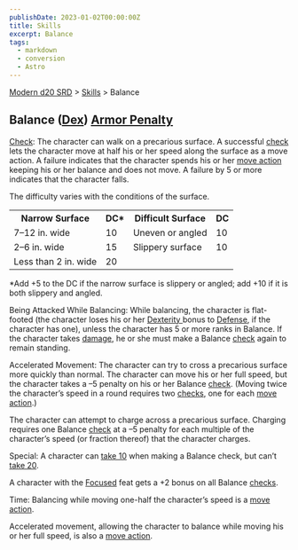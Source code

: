 ```yaml
---
publishDate: 2023-01-02T00:00:00Z
title: Skills
excerpt: Balance
tags:
  - markdown
  - conversion
  - Astro
---
```


[Modern d20 SRD](/#modernD20) > [Skills](modern-d20-srd-skills-index) > Balance

## Balance ([Dex](modern-d20-srd-basics-ability-scores)) [Armor Penalty](modern-d20-srd-equipment-armor-general)

[Check](modern-d20-srd-skills-skill-basics-php#skill-check-index): The
character can walk on a precarious surface. A successful
[check](modern-d20-srd-skills-skill-basics-php#skill-check-index) lets the
character move at half his or her speed along the surface as a move action. A
failure indicates that the character spends his or her [move action](modern-d20-srd-combat-move-actions) keeping his or her balance and
does not move. A failure by 5 or more indicates that the character falls.

The difficulty varies with the conditions of the surface.


<table> <tr><th>Narrow Surface</th> <th>DC*</th><th> Difficult Surface</th> <th> DC</th> </tr> <tr><td> 7–12 in. wide</td><td> 10</td><td> Uneven or angled</td><td> 10 </td></tr> <tr class="shaded"><td> 2–6 in. wide</td><td> 15</td><td> Slippery surface</td><td> 10 </td></tr> <tr><td> Less than 2 in. wide</td><td> 20</td><td> </td><td> </td></tr> </table>


*Add +5 to the DC if the narrow surface is slippery or angled; add +10 if it is both slippery and angled.

Being Attacked While Balancing: While balancing, the character is flat-footed
(the character loses his or her [Dexterity ](modern-d20-srd-basics-ability-scores)bonus to [Defense](modern-d20-srd-combat-defense), if the character has
one), unless the character has 5 or more ranks in Balance. If the character
takes [damage](modern-d20-srd-combat-damage), he or she must make a Balance
[check](modern-d20-srd-skills-skill-basics-php#skill-check-index) again to
remain standing.

Accelerated Movement: The character can try to cross a precarious surface more
quickly than normal. The character can move his or her full speed, but the
character takes a –5 penalty on his or her Balance [check](modern-d20-srd-skills-skill-basics-php#skill-check-index). (Moving twice the character’s
speed in a round requires two [checks](modern-d20-srd-skills-skill-basics-php#skill-check-index), one for each [move action](modern-d20-srd-combat-move-actions).)

The character can attempt to charge across a precarious surface. Charging
requires one Balance [check](modern-d20-srd-skills-skill-basics-php#skill-check-index) at a –5 penalty for each multiple of the character’s speed (or
fraction thereof) that the character charges.

Special: A character can [take 10](modern-d20-srd-skills-skill-basics-php#take10-index) when making a Balance check, but can’t [take 20](modern-d20-srd-skills-skill-basics-php#take20-index).

A character with the [Focused](modern-d20-srd-feats-focused) feat gets a +2
bonus on all Balance [checks](modern-d20-srd-skills-skill-basics-php#skill-check-index).

Time: Balancing while moving one-half the character’s speed is a [move action](modern-d20-srd-combat-move-actions).

Accelerated movement, allowing the character to balance while moving his or
her full speed, is also a [move action](modern-d20-srd-combat-move-actions).

